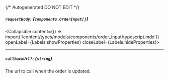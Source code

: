 {/* Autogenerated DO NOT EDIT  */}

##### `requestBody`: *{`components.OrderInput[]`}*
<Collapsible content={() => import('/content/types/models/components/order_input/typescript.mdx')} openLabel={Labels.showProperties} closeLabel={Labels.hideProperties}>
</Collapsible>

---
##### `callbackUrl?`: *{`string`}*
The url to call when the order is updated.



